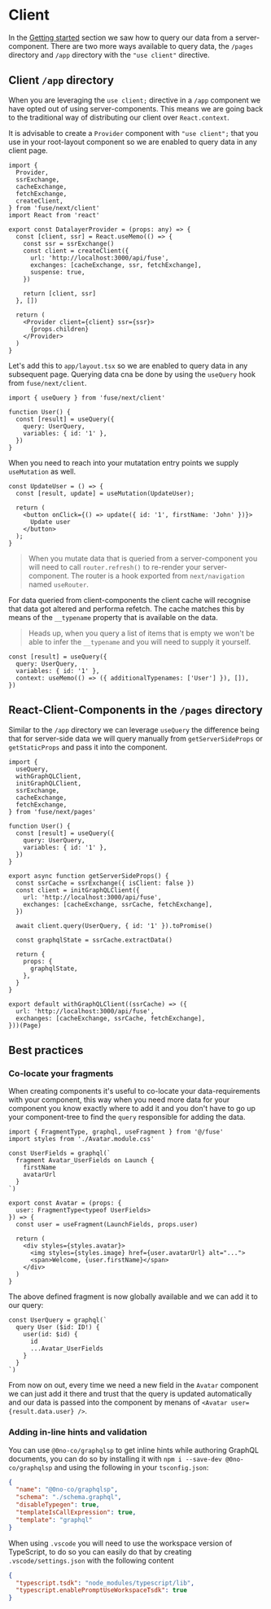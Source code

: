 # Client

In the [Getting started](../index.mdx) section we saw how to query our data from a server-component.
There are two more ways available to query data, the `/pages` directory and `/app` directory with
the `"use client"` directive.

## Client `/app` directory

When you are leveraging the `use client;` directive in a `/app` component we have opted out
of using server-components. This means we are going back to the traditional way of
distributing our client over `React.context`.

It is advisable to create a `Provider` component with `"use client";` that you use in your
root-layout component so we are enabled to query data in any client page.

```tsx
import {
  Provider,
  ssrExchange,
  cacheExchange,
  fetchExchange,
  createClient,
} from 'fuse/next/client'
import React from 'react'

export const DatalayerProvider = (props: any) => {
  const [client, ssr] = React.useMemo(() => {
    const ssr = ssrExchange()
    const client = createClient({
      url: 'http://localhost:3000/api/fuse',
      exchanges: [cacheExchange, ssr, fetchExchange],
      suspense: true,
    })

    return [client, ssr]
  }, [])

  return (
    <Provider client={client} ssr={ssr}>
      {props.children}
    </Provider>
  )
}
```

Let's add this to `app/layout.tsx` so we are enabled to query data in any subsequent page.
Querying data cna be done by using the `useQuery` hook from `fuse/next/client`.

```tsx
import { useQuery } from 'fuse/next/client'

function User() {
  const [result] = useQuery({
    query: UserQuery,
    variables: { id: '1' },
  })
}
```

When you need to reach into your mutatation entry points we supply `useMutation` as well.

```tsx
const UpdateUser = () => {
  const [result, update] = useMutation(UpdateUser);

  return (
    <button onClick={() => update({ id: '1', firstName: 'John' })}>
      Update user
    </button>
  );
}
```

> When you mutate data that is queried from a server-component you will need to
> call `router.refresh()` to re-render your server-component. The router is a hook
> exported from `next/navigation` named `useRouter`.

For data queried from client-components the client cache will recognise that data got
altered and performa refetch. The cache matches this by means of the `__typename` property
that is available on the data.

> Heads up, when you query a list of items that is empty we won't be able to infer the
> `__typename` and you will need to supply it yourself.

```tsx
const [result] = useQuery({
  query: UserQuery,
  variables: { id: '1' },
  context: useMemo(() => ({ additionalTypenames: ['User'] }), []),
})
```

## React-Client-Components in the `/pages` directory

Similar to the `/app` directory we can leverage `useQuery` the difference being that for server-side
data we will query manually from `getServerSideProps` or `getStaticProps` and pass it into the component.

```tsx
import {
  useQuery,
  withGraphQLClient,
  initGraphQLClient,
  ssrExchange,
  cacheExchange,
  fetchExchange,
} from 'fuse/next/pages'

function User() {
  const [result] = useQuery({
    query: UserQuery,
    variables: { id: '1' },
  })
}

export async function getServerSideProps() {
  const ssrCache = ssrExchange({ isClient: false })
  const client = initGraphQLClient({
    url: 'http://localhost:3000/api/fuse',
    exchanges: [cacheExchange, ssrCache, fetchExchange],
  })

  await client.query(UserQuery, { id: '1' }).toPromise()

  const graphqlState = ssrCache.extractData()

  return {
    props: {
      graphqlState,
    },
  }
}

export default withGraphQLClient((ssrCache) => ({
  url: 'http://localhost:3000/api/fuse',
  exchanges: [cacheExchange, ssrCache, fetchExchange],
}))(Page)
```

## Best practices

### Co-locate your fragments

When creating components it's useful to co-locate your data-requirements with your component,
this way when you need more data for your component you know exactly where to add it and
you don't have to go up your component-tree to find the `query` responsible for adding the data.

```tsx
import { FragmentType, graphql, useFragment } from '@/fuse'
import styles from './Avatar.module.css'

const UserFields = graphql(`
  fragment Avatar_UserFields on Launch {
    firstName
    avatarUrl
  }
`)

export const Avatar = (props: {
  user: FragmentType<typeof UserFields>
}) => {
  const user = useFragment(LaunchFields, props.user)

  return (
    <div styles={styles.avatar}>
      <img styles={styles.image} href={user.avatarUrl} alt="...">
      <span>Welcome, {user.firstName}</span>
    </div>
  )
}
```

The above defined fragment is now globally available and we can add it to our query:

```tsx
const UserQuery = graphql(`
  query User ($id: ID!) {
    user(id: $id) {
      id
      ...Avatar_UserFields
    }
  }
`)
```

From now on out, every time we need a new field in the `Avatar` component we can just add it there
and trust that the query is updated automatically and our data is passed into the component by menans of
`<Avatar user={result.data.user} />`.

### Adding in-line hints and validation

You can use `@0no-co/graphqlsp` to get inline hints while authoring GraphQL documents, you can do so by installing it
with `npm i --save-dev @0no-co/graphqlsp` and using the following in your `tsconfig.json`:

```json
{
  "name": "@0no-co/graphqlsp",
  "schema": "./schema.graphql",
  "disableTypegen": true,
  "templateIsCallExpression": true,
  "template": "graphql"
}
```

When using `.vscode` you will need to use the workspace version of TypeScript, to do so you can easily do that by creating
`.vscode/settings.json` with the following content

```json
{
  "typescript.tsdk": "node_modules/typescript/lib",
  "typescript.enablePromptUseWorkspaceTsdk": true
}
```
